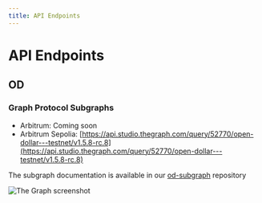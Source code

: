 ```yaml
---
title: API Endpoints
---
```


# API Endpoints

## OD

### Graph Protocol Subgraphs

- Arbitrum: Coming soon
- Arbitrum Sepolia: [https://api.studio.thegraph.com/query/52770/open-dollar---testnet/v1.5.8-rc.8](https://api.studio.thegraph.com/query/52770/open-dollar---testnet/v1.5.8-rc.8)

The subgraph documentation is available in our [od-subgraph](https://github.com/open-dollar/od-subgraph) repository

<img src="/img/selection-436.png" alt="The Graph screenshot" />